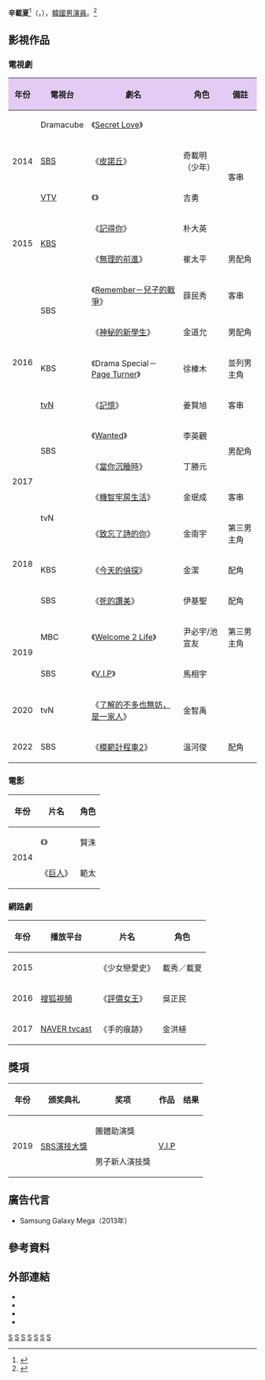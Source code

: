{{DISPLAYTITLE:辛載夏}}
{{藝人
|姓名 = 辛載夏
|類型 = 男演員
|圖片 = 191025 신재하.jpg
|圖片尺寸 = 
|圖片簡介 = 
|本名 = 
|外文名 = 신재하
|外文 = ko
|羅馬拼音 = Shin Jae-ha
|英文名 =
|暱稱 = 
|其他藝名 = 
|國籍 = {{KOR}}
|出生日期 = {{birth_date_and_age|1993|4|2}}
|出生地點 = {{KOR}}[[京畿道|京畿道]][[水原市|水原市]]
|宗教信仰 = 
|語言 = [[韓文|韓文]]
|職業 = [[演員|演員]]
|教育程度 = [[翰林演藝藝術高等學校|翰林演藝藝術高等學校]]音樂劇科(畢業)<br>[[檀國大學|檀國大學]]藝術設計學院公演電影學部
|出道作 = 《{{link-ko|這是我們的結局|이것이 우리의 끝이다}}》
|出道日期 = 2014年
|代表作 =《[[Page_Turner|Page Turner]]》<br>《[[當你沉睡時|當你沉睡時]]》
|活躍年代 = 2014年至今
|唱片公司 = 
|經紀公司 = [[J_Wide_Company|J Wide Company]]
|相關團體 = 
|網站 = {{url|http://www.jwide.co.kr/m/main.php}}
| module          = {{Infobox Korean name|child=yes|color=transparent|
| hangul          = 신재하 
| hanja           = 辛載夏
| rr              = Sin Jae-ha
| mr              = Sin Chae-ha
}}
}}

'''辛載夏'''<ref>{{cite web|title=[My name] 신재하 (1)|url=http://news.nate.com/view/20150812n30954|publisher=Nate News|accessdate=2017-06-14|language=ko|date=2015-08-12}}</ref>（{{kor|k='''신재하'''|hanja='''辛載夏'''|rm='''Shin Jae-ha'''}}，{{bd|1993年|4月2日}}），[[韓國|韓國]][[男演員|男演員]]。<ref>{{cite web|title=신재하 :: 네이버 인물검색|url=http://people.search.naver.com/search.naver?where=nexearch&query=%EC%8B%A0%EC%9E%AC%ED%95%98&sm=tab_etc&ie=utf8&key=PeopleService&os=1926793|publisher=naver|accessdate=2017-06-14|language=ko}}</ref>

== 影視作品 ==
=== 電視劇 ===
{| class="wikitable" 
!style="background:#E3CCF4"|年份
!style="background:#E3CCF4"|電視台
!style="background:#E3CCF4"|劇名
!style="background:#E3CCF4"|角色
!style="background:#E3CCF4"|備註
|-
|rowspan=3| 2014 || Dramacube || 《[[Secret_Love|Secret Love]]》 ||||rowspan=4|客串
|-
| [[SBS株式會社|SBS]] || 《[[皮諾丘_(電視劇)|皮諾丘]]》  || 奇載明（少年）
|-
| [[越南國家電視台|VTV]] || 《{{link-vi|今天也青春|Tuổi thanh xuân}}》 || 吉勇
|-
|rowspan=2| 2015 ||rowspan=2| [[KBS|KBS]] || 《[[記得你|記得你]]》 || 朴大英
|-
| 《[[無理的前進|無理的前進]]》  || 崔太平||男配角
|-
|rowspan=5| 2016 ||rowspan=2| SBS || 《[[Remember－兒子的戰爭|Remember－兒子的戰爭]]》 || 薛民秀||客串
|-
| 《[[神秘的新學生|神秘的新學生]]》 || 金道允||男配角
|-
| KBS || 《Drama Special－[[Page_Turner|Page Turner]]》 || 徐榛木||並列男主角
|-
| [[TVN|tvN]] || 《[[記憶_(電視劇)|記憶]]》 || 姜賢旭||客串
|-
|rowspan=2| SBS || 《[[Wanted|Wanted]]》 || 李英觀||rowspan=2|男配角
|-
|rowspan=2| 2017 || 《[[當你沉睡時|當你沉睡時]]》 || 丁勝元
|-
|rowspan=2| tvN || 《[[機智牢房生活|機智牢房生活]]》 || 金珉成 || 客串
|-
|rowspan=3| 2018 || 《[[致忘了詩的你|致忘了詩的你]]》 || 金南宇 ||第三男主角
|-
| KBS || 《[[今天的偵探|今天的偵探]]》 || 金潔 ||配角
|-
|SBS || 《[[死的讚美|死的讚美]]》 || 伊基聖 ||配角
|-
|rowspan=2| 2019 || MBC || 《[[Welcome_2_Life|Welcome 2 Life]]》 || 尹必宇/池宣友||第三男主角
|-
| SBS || 《[[VIP_(韓國電視劇)|V.I.P]]》||馬相宇||
|-
|2020 || tvN || 《[[了解的不多也無妨，是一家人|了解的不多也無妨，是一家人]]》 ||金智禹||
|-
| 2022 || SBS || 《[[模範計程車2|模範計程車2]]》 || 溫河俊 || 配角
|}

=== 電影 ===
{| class="wikitable" style=text-align:center
! 年份 !! 片名 !! 角色
|-
|rowspan=2| 2014 || 《{{link-ko|這是我們的結局|이것이 우리의 끝이다}}》 ||  賢洙
|-
| 《[[巨人_(韓國電影)|巨人]]》 || 範太
|}

=== 網路劇 ===
{| class="wikitable" style=text-align:center
! 年份 !! 播放平台 !! 片名 !! 角色
|-
| 2015 || {{link-ko|SBS Plus|SBS 플러스}} || 《少女戀愛史》 || 載秀／載夏
|-
| 2016 || [[搜狐|搜狐視頻]] || 《[[評價女王|評價女王]]》 || 吳正民
|-
| 2017 || [[NAVER|NAVER tvcast]] || 《手的痕跡》 || 金洪植
|}

==獎項==
{| class="wikitable" style=text-align:center 
!年份 !! 颁奖典礼 !! 奖项 !! 作品 !! 结果
|-
| rowspan=2|2019 ||rowspan=2|[[2019_SBS演技大獎|SBS演技大獎]] || 團體助演獎 || rowspan=2|[[VIP_(韓國電視劇)|V.I.P]] || {{nom}}
|-
|男子新人演技獎 || {{nom}}
|}

== 廣告代言 ==
*Samsung Galaxy Mega（2013年）

== 參考資料 ==
{{Reflist}}

== 外部連結 ==
{{Portal box|韓國|人物}}
*{{Official|www.innexttrend.com/management/jaeha.htm}}{{ko}}
*{{twitter|jhsola}}
*{{instagram|shin_jae_ha}}
*{{facebook|shinjaeha0402}}

{{J Wide Company}}

[[Category:韓國電視演員|S]]
[[Category:韓國電影演員|S]]
[[Category:韓國男演員|S]]
[[Category:檀國大學校友|S]]
[[Category:京畿道出身人物|S]]
[[Category:水原市出身人物|S]]
[[Category:申姓|S]]